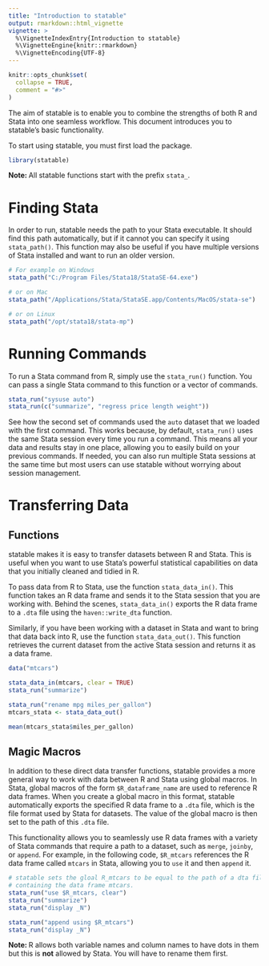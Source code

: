 ```yaml
---
title: "Introduction to statable"
output: rmarkdown::html_vignette
vignette: >
  %\VignetteIndexEntry{Introduction to statable}
  %\VignetteEngine{knitr::rmarkdown}
  %\VignetteEncoding{UTF-8}
---
```


```r
knitr::opts_chunk$set(
  collapse = TRUE,
  comment = "#>"
)
```

The aim of statable is to enable you to combine the strengths of both R and Stata into one seamless workflow.
This document introduces you to statable’s basic functionality.

To start using statable, you must first load the package.

```r
library(statable)
```

<i class="fa fa-info-circle" style="color: #007bff;"></i> **Note: ** All statable functions start with the prefix `stata_`.

# Finding Stata

In order to run, statable needs the path to your Stata executable.
It should find this path automatically, but if it cannot you can specify it using `stata_path()`.
This function may also be useful if you have multiple versions of Stata installed and want to run an older version.

```r
# For example on Windows
stata_path("C:/Program Files/Stata18/StataSE-64.exe")

# or on Mac
stata_path("/Applications/Stata/StataSE.app/Contents/MacOS/stata-se")

# or on Linux
stata_path("/opt/stata18/stata-mp")
```

# Running Commands

To run a Stata command from R, simply use the `stata_run()` function.
You can pass a single Stata command to this function or a vector of commands.

```r
stata_run("sysuse auto")
stata_run(c("summarize", "regress price length weight"))
```

See how the second set of commands used the `auto` dataset that we loaded with the first command.
This works because, by default, `stata_run()` uses the same Stata session every time you run a command.
This means all your data and results stay in one place, allowing you to easily build on your previous commands.
If needed, you can also run multiple Stata sessions at the same time but most users can use statable without worrying about session management.

# Transferring Data

## Functions

statable makes it is easy to transfer datasets between R and Stata.
This is useful when you want to use Stata’s powerful statistical capabilities on data that you initially cleaned and tidied in R.

To pass data from R to Stata, use the function `stata_data_in()`.
This function takes an R data frame and sends it to the Stata session that you are working with.
Behind the scenes, `stata_data_in()` exports the R data frame to a `.dta` file using the `haven::write_dta` function.

Similarly, if you have been working with a dataset in Stata and want to bring that data back into R, use the function `stata_data_out()`.
This function retrieves the current dataset from the active Stata session and returns it as a data frame.

```r
data("mtcars")

stata_data_in(mtcars, clear = TRUE)
stata_run("summarize")

stata_run("rename mpg miles_per_gallon")
mtcars_stata <- stata_data_out()

mean(mtcars_stata$miles_per_gallon)
```

## Magic Macros

In addition to these direct data transfer functions, statable provides a more general way to work with data between R and Stata using global macros.
In Stata, global macros of the form `$R_dataframe_name` are used to reference R data frames.
When you create a global macro in this format, statable automatically exports the specified R data frame to a `.dta` file, which is the file format used by Stata for datasets.
The value of the global macro is then set to the path of this `.dta` file.

This functionality allows you to seamlessly use R data frames with a variety of Stata commands that require a path to a dataset, such as `merge`, `joinby`, or `append`.
For example, in the following code, `$R_mtcars` references the R data frame called `mtcars` in Stata, allowing you to `use` it and then `append` it.

```r
# statable sets the gloal R_mtcars to be equal to the path of a dta file
# containing the data frame mtcars.
stata_run("use $R_mtcars, clear")
stata_run("summarize")
stata_run("display _N")

stata_run("append using $R_mtcars")
stata_run("display _N")
```

<i class="fa fa-info-circle" style="color: #007bff;"></i> **Note: ** R allows both variable names and column names to have dots in them but this is **not** allowed by Stata. You will have to rename them first.
